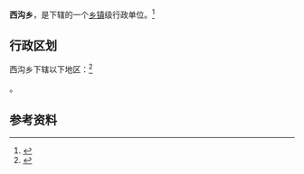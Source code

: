 {{中国乡级行政区|42/03/03/201/000}}

'''西沟乡'''，是{{PRC admin/fullname|42/03/03/201/000|3}}下辖的一个[[乡镇|乡镇]]级行政单位。<ref>{{PRC admin/ref sgc|{{PRC admin/parent|42/03/03/201/000}}}}</ref>

== 行政区划 ==

西沟乡下辖以下地区：<ref>{{PRC admin/ref sgc|42/03/03/201/000}}</ref>

{{PRC admin/children|42/03/03/201/000}}。

== 参考资料 ==

{{reflist}}

{{行政区划小作品}}
{{PRC admin/navcat|42/03/03/201/000}}
